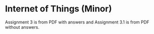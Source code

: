 
# Internet of Things (Minor)

<Cards>
  <Cards.Card title="Assignment 1" href="./internet-of-things/assignment-1" />
  <Cards.Card title="Assignment 2" href="./internet-of-things/assignment-2" />
  <Cards.Card title="Assignment 3" href="./internet-of-things/assignment-3" />
  <Cards.Card
    title="Assignment 3.1"
    href="./internet-of-things/assignment-3-1"
  />
</Cards>

<Callout type="info">
  Assignment 3 is from PDF with answers and Assignment 3.1 is from PDF without
  answers.
</Callout>
